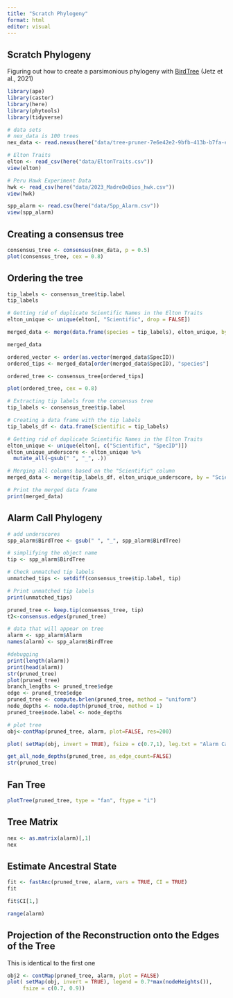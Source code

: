 ```yaml
---
title: "Scratch Phylogeny"
format: html
editor: visual
---
```


## Scratch Phylogeny

Figuring out how to create a parsimonious phylogeny with [BirdTree](https://birdtree.org/) (Jetz et al., 2021)

```r
library(ape)
library(castor)
library(here)
library(phytools)
library(tidyverse)

# data sets
# nex_data is 100 trees
nex_data <- read.nexus(here("data/tree-pruner-7e6e42e2-9bfb-413b-b7fa-ec6403d781a6/output.nex"))

# Elton Traits
elton <- read_csv(here("data/EltonTraits.csv"))
view(elton)

# Peru Hawk Experiment Data
hwk <- read_csv(here("data/2023_MadreDeDios_hwk.csv"))
view(hwk)

spp_alarm <- read.csv(here("data/Spp_Alarm.csv"))
view(spp_alarm)
```

## Creating a consensus tree

```r
consensus_tree <- consensus(nex_data, p = 0.5)
plot(consensus_tree, cex = 0.8)
```

## Ordering the tree

```r
tip_labels <- consensus_tree$tip.label
tip_labels

# Getting rid of duplicate Scientific Names in the Elton Traits
elton_unique <- unique(elton[, "Scientific", drop = FALSE])

merged_data <- merge(data.frame(species = tip_labels), elton_unique, by.x = "species", by.y = "Scientific", all.x = TRUE)

merged_data

ordered_vector <- order(as.vector(merged_data$SpecID))
ordered_tips <- merged_data[order(merged_data$SpecID), "species"]

ordered_tree <- consensus_tree[ordered_tips]

plot(ordered_tree, cex = 0.8)
```

```r
# Extracting tip labels from the consensus tree
tip_labels <- consensus_tree$tip.label

# Creating a data frame with the tip labels
tip_labels_df <- data.frame(Scientific = tip_labels)

# Getting rid of duplicate Scientific Names in the Elton Traits
elton_unique <- unique(elton[, c("Scientific", "SpecID")])
elton_unique_underscore <- elton_unique %>% 
  mutate_all(~gsub(" ", "_", .))

# Merging all columns based on the "Scientific" column
merged_data <- merge(tip_labels_df, elton_unique_underscore, by = "Scientific", all.x = TRUE)

# Print the merged data frame
print(merged_data)

```

## Alarm Call Phylogeny

```r
# add underscores
spp_alarm$BirdTree <- gsub(" ", "_", spp_alarm$BirdTree)

# simplifying the object name
tip <- spp_alarm$BirdTree

# Check unmatched tip labels
unmatched_tips <- setdiff(consensus_tree$tip.label, tip)

# Print unmatched tip labels
print(unmatched_tips)

pruned_tree <- keep.tip(consensus_tree, tip)
t2<-consensus.edges(pruned_tree)

# data that will appear on tree
alarm <- spp_alarm$Alarm
names(alarm) <- spp_alarm$BirdTree

#debugging
print(length(alarm))
print(head(alarm))
str(pruned_tree)
plot(pruned_tree)
branch_lengths <- pruned_tree$edge
edge <- pruned_tree$edge
pruned_tree <- compute.brlen(pruned_tree, method = "uniform")
node_depths <- node.depth(pruned_tree, method = 1)
pruned_tree$node.label <- node_depths

# plot tree
obj<-contMap(pruned_tree, alarm, plot=FALSE, res=200)

plot( setMap(obj, invert = TRUE), fsize = c(0.7,1), leg.txt = "Alarm Calling", lwd = 3)
```

```r
get_all_node_depths(pruned_tree, as_edge_count=FALSE)
str(pruned_tree)
```

## Fan Tree

```r
plotTree(pruned_tree, type = "fan", ftype = "i")
```

## Tree Matrix

```r
nex <- as.matrix(alarm)[,1]
nex
```

## Estimate Ancestral State

```r

fit <- fastAnc(pruned_tree, alarm, vars = TRUE, CI = TRUE)
fit
```

```r
fit$CI[1,]
```

```r
range(alarm)
```

## Projection of the Reconstruction onto the Edges of the Tree

This is identical to the first one

```r
obj2 <- contMap(pruned_tree, alarm, plot = FALSE)
plot( setMap(obj, invert = TRUE), legend = 0.7*max(nodeHeights()),
     fsize = c(0.7, 0.9))
```
